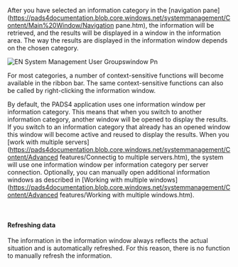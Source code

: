 After you have selected an information category in the [navigation pane](https://pads4documentation.blob.core.windows.net/systemmanagement/Content/Main%20Window/Navigation pane.htm), the information will be retrieved, and the results will be displayed in a window in the information area. The way the results are displayed in the information window depends on the chosen category.

![EN System Management User Groupswindow Pn](/images/digital-signage/windows-applications/system-management/main-window/EN-SystemManagement-UserGroupswindow.png)

For most categories, a number of context-sensitive functions will become available in the ribbon bar. The same context-sensitive functions can also be called by right-clicking the information window.

By default, the PADS4 application uses one information window per information category. This means that when you switch to another information category, another window will be opened to display the results. If you switch to an information category that already has an opened window this window will become active and reused to display the results. When you [work with multiple servers](https://pads4documentation.blob.core.windows.net/systemmanagement/Content/Advanced features/Connectig to multiple servers.htm), the system will use one information window per information category per server connection. Optionally, you can manually open additional information windows as described in [Working with multiple windows](https://pads4documentation.blob.core.windows.net/systemmanagement/Content/Advanced features/Working with multiple windows.htm).

 

#### Refreshing data

The information in the information window always reflects the actual situation and is automatically refreshed. For this reason, there is no function to manually refresh the information.